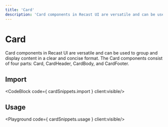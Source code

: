 ```yaml
---
title: 'Card'
description: 'Card components in Recast UI are versatile and can be used to group and display content in a clear and concise format. The Card components consist of four parts: Card, CardHeader, CardBody, and CardFooter.'
---
```


# Card

Card components in Recast UI are versatile and can be used to group and display content in a clear and concise format. The Card components consist of four parts: Card, CardHeader, CardBody, and CardFooter.

## Import
<CodeBlock code={ cardSnippets.import } client:visible/>

## Usage
<Playground code={ cardSnippets.usage } client:visible/>

